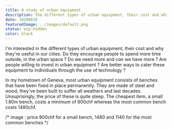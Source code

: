 ```yaml
---
title: A study of urban equipment
description: The different types of urban equipment, their cost and why they're useful in our cities. 
date: 20200818
featuredImage: ../images/default.png
status: wip-hidden
color: black
---
```


I'm interested in the different types of urban equipment, their cost
and why they're useful in our cities. Do they encourage people to spend
more time outside, in the urban space ? Do we need more and *can* we have 
more ? Are people willing to invest in urban equipment ? Are better ways
to cater these equipment to individuals through the use of technology ?

In my hometown of Geneva, most urban equipment consists of benches that have
been fixed in place permanently. They are made of steel and wood, they've been
built to suffer all weathers and last decades. Unsuprisingly, the price of 
these is quite steep. The cheapest item, a small 1.80m bench, costs a minimum of 
800chf whereas the most common bench costs 1480chf. 

/* image : price 800chf for a small bench, 1480 and 1140 for the most common benches */